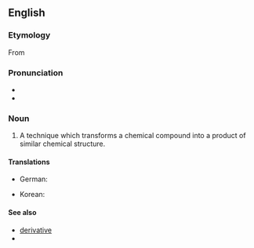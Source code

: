 ==English==

===Etymology===

From {{suffix|derivatize|ation}}

===Pronunciation===
*{{IPA|dəˌɹɪvətəˈzeɪʃən}}
*{{rhymes|eɪʃən}}

===Noun===
{{en-noun}}

# {{chemistry}} A technique which transforms a chemical compound into a product of similar chemical structure.

====Translations====
{{trans-top|}}
*German: {{t-|de|Derivatisierung|f}}
{{trans-middle}}
*Korean: {{t-|ko|유도체화|tr=yudochehwa}}
{{trans-bottom}}

====See also====
*[[derivative]]
*{{pedialite}}